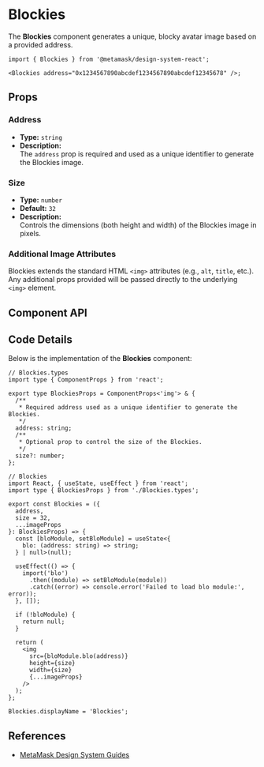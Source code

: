 
# Blockies

The **Blockies** component generates a unique, blocky avatar image based on a provided address.

```tsx
import { Blockies } from '@metamask/design-system-react';

<Blockies address="0x1234567890abcdef1234567890abcdef12345678" />;
```

<Canvas of={BlockiesStories.Default} />

## Props

### Address

- **Type:** `string`
- **Description:**  
  The `address` prop is required and used as a unique identifier to generate the Blockies image.

<Canvas of={BlockiesStories.SampleAddresses} />

### Size

- **Type:** `number`
- **Default:** `32`
- **Description:**  
  Controls the dimensions (both height and width) of the Blockies image in pixels.

### Additional Image Attributes

Blockies extends the standard HTML `<img>` attributes (e.g., `alt`, `title`, etc.). Any additional props provided will be passed directly to the underlying `<img>` element.

## Component API

<Controls of={BlockiesStories.Default} />

## Code Details

Below is the implementation of the **Blockies** component:

```tsx
// Blockies.types
import type { ComponentProps } from 'react';

export type BlockiesProps = ComponentProps<'img'> & {
  /**
   * Required address used as a unique identifier to generate the Blockies.
   */
  address: string;
  /**
   * Optional prop to control the size of the Blockies.
   */
  size?: number;
};

// Blockies
import React, { useState, useEffect } from 'react';
import type { BlockiesProps } from './Blockies.types';

export const Blockies = ({
  address,
  size = 32,
  ...imageProps
}: BlockiesProps) => {
  const [bloModule, setBloModule] = useState<{
    blo: (address: string) => string;
  } | null>(null);

  useEffect(() => {
    import('blo')
      .then((module) => setBloModule(module))
      .catch((error) => console.error('Failed to load blo module:', error));
  }, []);

  if (!bloModule) {
    return null;
  }

  return (
    <img
      src={bloModule.blo(address)}
      height={size}
      width={size}
      {...imageProps}
    />
  );
};

Blockies.displayName = 'Blockies';
```

## References

- [MetaMask Design System Guides](https://www.notion.so/MetaMask-Design-System-Guides-Design-f86ecc914d6b4eb6873a122b83c12940)
